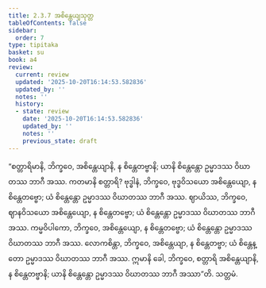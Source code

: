 ```yaml
---
title: 2.3.7 အစိန္တေယျသုတ္တ
tableOfContents: false
sidebar:
  order: 7
type: tipitaka
basket: su
book: a4
review:
  current: review
  updated: '2025-10-20T16:14:53.582836'
  updated_by: ''
  notes: ''
  history:
  - state: review
    date: '2025-10-20T16:14:53.582836'
    updated_by: ''
    notes: ''
    previous_state: draft
---
```



<DynamicBreadcrumb />


<ReviewStatus review={frontmatter.review} showDetails={true} />

<HypothesisAnnotation frontmatter={frontmatter} />

<Division number="77" book="a4" e="ch" v="15" p="392">

<Paragraph number="548" book="a4">
“စတ္တာရိမာနိ, ဘိက္ခဝေ, အစိန္တေယျာနိ, န စိန္တေတဗ္ဗာနိ; ယာနိ စိန္တေန္တော ဥမ္မာဒဿ ဝိဃာတဿ ဘာဂီ အဿ. ကတမာနိ စတ္တာရိ? ဗုဒ္ဓါနံ, ဘိက္ခဝေ, ဗုဒ္ဓဝိသယော အစိန္တေယျော, န စိန္တေတဗ္ဗော; ယံ စိန္တေန္တော ဥမ္မာဒဿ ဝိဃာတဿ ဘာဂီ အဿ. ဈာယိဿ, ဘိက္ခဝေ, ဈာနဝိသယော အစိန္တေယျော, န စိန္တေတဗ္ဗော; ယံ စိန္တေန္တော ဥမ္မာဒဿ ဝိဃာတဿ ဘာဂီ အဿ. ကမ္မဝိပါကော, ဘိက္ခဝေ, အစိန္တေယျော, န စိန္တေတဗ္ဗော; ယံ စိန္တေန္တော ဥမ္မာဒဿ ဝိဃာတဿ ဘာဂီ အဿ. လောကစိန္တာ, ဘိက္ခဝေ, အစိန္တေယျာ, န စိန္တေတဗ္ဗာ; ယံ စိန္တေန္တော ဥမ္မာဒဿ ဝိဃာတဿ ဘာဂီ အဿ. ဣမာနိ ခေါ, ဘိက္ခဝေ, စတ္တာရိ အစိန္တေယျာနိ, န စိန္တေတဗ္ဗာနိ; ယာနိ စိန္တေန္တော ဥမ္မာဒဿ ဝိဃာတဿ ဘာဂီ အဿာ”တိ.

</Paragraph>
</Division>

<Paragraph number="549" type="center" book="a4">
သတ္တမံ.
</Paragraph>